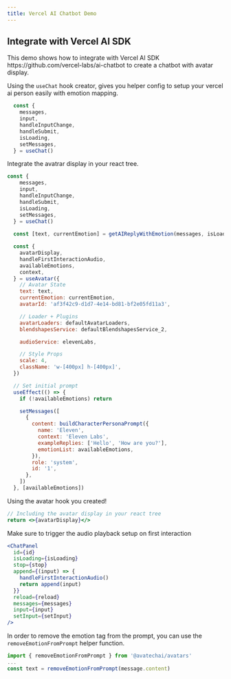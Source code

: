```yaml
---
title: Vercel AI Chatbot Demo
---
```


## Integrate with Vercel AI SDK

<Note title='Note' type='note'>
  This demo shows how to integrate with Vercel AI SDK
  https://github.com/vercel-labs/ai-chatbot to create a chatbot with avatar
  display.
</Note>

Using the `useChat` hook creator, gives you helper config to setup your vercel ai person easily with emotion mapping.

```jsx
  const {
    messages,
    input,
    handleInputChange,
    handleSubmit,
    isLoading,
    setMessages,
  } = useChat()
```

Integrate the avatrar display in your react tree.

```jsx chat.tsx
const {
    messages,
    input,
    handleInputChange,
    handleSubmit,
    isLoading,
    setMessages,
  } = useChat()
  
  const [text, currentEmotion] = getAIReplyWithEmotion(messages, isLoading)

  const {
    avatarDisplay,
    handleFirstInteractionAudio,
    availableEmotions,
    context,
  } = useAvatar({
    // Avatar State
    text: text,
    currentEmotion: currentEmotion,
    avatarId: 'af3f42c9-d1d7-4e14-bd81-bf2e05fd11a3',

    // Loader + Plugins
    avatarLoaders: defaultAvatarLoaders,
    blendshapesService: defaultBlendshapesService_2,

    audioService: elevenLabs,

    // Style Props
    scale: 4,
    className: 'w-[400px] h-[400px]',
  })

  // Set initial prompt
  useEffect(() => {
    if (!availableEmotions) return

    setMessages([
      {
        content: buildCharacterPersonaPrompt({
          name: 'Eleven',
          context: 'Eleven Labs',
          exampleReplies: ['Hello', 'How are you?'],
          emotionList: availableEmotions,
        }),
        role: 'system',
        id: '1',
      },
    ])
  }, [availableEmotions])
```

Using the avatar hook you created!

```jsx chat.tsx
// Including the avatar display in your react tree
return <>{avatarDisplay}</>
```

Make sure to trigger the audio playback setup on first interaction

```jsx chat.tsx
<ChatPanel
  id={id}
  isLoading={isLoading}
  stop={stop}
  append={(input) => {
    handleFirstInteractionAudio()
    return append(input)
  }}
  reload={reload}
  messages={messages}
  input={input}
  setInput={setInput}
/>
```

In order to remove the emotion tag from the prompt, you can use the `removeEmotionFromPrompt` helper function.

```jsx chat-message.tsx
import { removeEmotionFromPrompt } from '@avatechai/avatars'
...
const text = removeEmotionFromPrompt(message.content)
```
